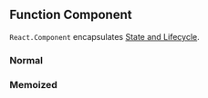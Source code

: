 
## Function Component

`React.Component` encapsulates [State and Lifecycle](https://reactjs.org/docs/state-and-lifecycle.html).

### Normal

<FunctionComponent isMemoized={false} />

### Memoized

<FunctionComponent isMemoized={true} />
